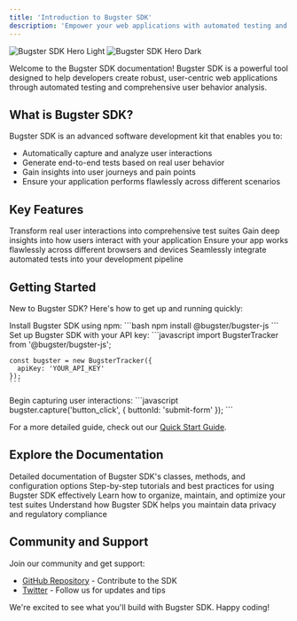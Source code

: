 ```yaml
---
title: 'Introduction to Bugster SDK'
description: 'Empower your web applications with automated testing and user behavior analysis'
---
```


<img
  className="block dark:hidden"
  src="/images/key-features.png"
  alt="Bugster SDK Hero Light"
/>
<img
  className="hidden dark:block"
  src="/images/key-features.png"
  alt="Bugster SDK Hero Dark"
/>

Welcome to the Bugster SDK documentation! Bugster SDK is a powerful tool designed to help developers create robust, user-centric web applications through automated testing and comprehensive user behavior analysis.

## What is Bugster SDK?

Bugster SDK is an advanced software development kit that enables you to:

- Automatically capture and analyze user interactions
- Generate end-to-end tests based on real user behavior
- Gain insights into user journeys and pain points
- Ensure your application performs flawlessly across different scenarios

## Key Features

<CardGroup cols={2}>
  <Card
    title="Automated Test Generation"
    icon="wand-magic-sparkles"
    href="/core-concepts/test-generation"
  >
    Transform real user interactions into comprehensive test suites
  </Card>
  <Card
    title="User Behavior Analysis"
    icon="chart-mixed"
    href="/analytics/user-behavior"
  >
    Gain deep insights into how users interact with your application
  </Card>
  <Card
    title="Cross-Browser Compatibility"
    icon="browsers"
    href="/test-execution/cross-browser"
  >
    Ensure your app works flawlessly across different browsers and devices
  </Card>
  <Card
    title="CI/CD Integration"
    icon="gears"
    href="/test-execution/ci-cd-integration"
  >
    Seamlessly integrate automated tests into your development pipeline
  </Card>
</CardGroup>

## Getting Started

New to Bugster SDK? Here's how to get up and running quickly:

<Steps>
  <Step title="Installation">
    Install Bugster SDK using npm:
    ```bash
    npm install @bugster/bugster-js
    ```
  </Step>
  <Step title="Configuration">
    Set up Bugster SDK with your API key:
    ```javascript
    import BugsterTracker from '@bugster/bugster-js';

    const bugster = new BugsterTracker({
      apiKey: 'YOUR_API_KEY'
    });
    ```
  </Step>
  <Step title="Start Tracking">
    Begin capturing user interactions:
    ```javascript
    bugster.capture('button_click', { buttonId: 'submit-form' });
    ```
  </Step>
</Steps>

For a more detailed guide, check out our [Quick Start Guide](/get-started/quick-start).

## Explore the Documentation

<CardGroup cols={2}>
  <Card
    title="API Reference"
    icon="code"
    href="/api-reference/introduction"
  >
    Detailed documentation of Bugster SDK's classes, methods, and configuration options
  </Card>
  <Card
    title="Guides & Tutorials"
    icon="book-open"
    href="/guides/introduction"
  >
    Step-by-step tutorials and best practices for using Bugster SDK effectively
  </Card>
  <Card
    title="Test Management"
    icon="clipboard-check"
    href="/test-management/overview"
  >
    Learn how to organize, maintain, and optimize your test suites
  </Card>
  <Card
    title="Privacy & Compliance"
    icon="shield-check"
    href="/privacy-compliance"
  >
    Understand how Bugster SDK helps you maintain data privacy and regulatory compliance
  </Card>
</CardGroup>

## Community and Support

Join our community and get support:

- [GitHub Repository](https://github.com/Bugsterapp/bugster-js) - Contribute to the SDK
- [Twitter](https://github.com/Bugsterapp) - Follow us for updates and tips

We're excited to see what you'll build with Bugster SDK. Happy coding!

